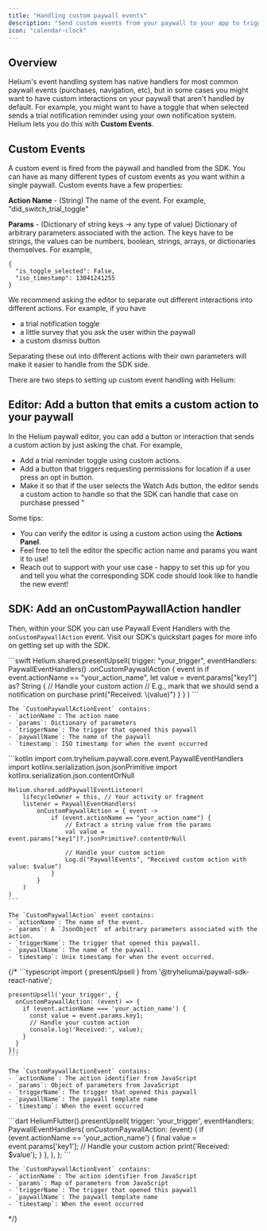 ```yaml
---
title: "Handling custom paywall events"
description: "Send custom events from your paywall to your app to trigger actions beyond purchases."
icon: "calendar-clock"
---
```

## Overview
Helium's event handling system has native handlers for most common paywall events (purchases, navigation, etc), but in some cases you might want to have custom interactions on your paywall that aren't handled by default. For example, you might want to have a toggle that when selected sends a trial notification reminder using your own notification system. Helium lets you do this with **Custom Events**. 


## Custom Events

A custom event is fired from the paywall and handled from the SDK. You can have as many different types of custom events as you want within a single paywall. Custom events have a few properties:

**Action Name** - (String) The name of the event. For example, "did_switch_trial_toggle"

**Params** - (Dictionary of string keys -> any type of value) Dictionary of arbitrary parameters associated with the action. The keys have to be strings, the values can be numbers, boolean, strings, arrays, or dictionaries themselves. For example, 

```
{
  "is_toggle_selected": False,
  "iso_timestamp": 13041241255
}
```

We recommend asking the editor to separate out different interactions into different actions. For example, if you have
- a trial notification toggle
- a little survey that you ask the user within the paywall
- a custom dismiss button

Separating these out into different actions with their own parameters will make it easier to handle from the SDK side.

There are two steps to setting up custom event handling with Helium:

## Editor: Add a button that emits a custom action to your paywall

In the Helium paywall editor, you can add a button or interaction that sends a custom action by just asking the chat. For example,

* Add a trial reminder toggle using custom actions.
* Add a button that triggers requesting permissions for location if a user press an opt in button.
* Make it so that if the user selects the Watch Ads button, the editor sends a custom action to handle so that the SDK can handle that case on purchase pressed "


Some tips:
- You can verify the editor is using a custom action using the **Actions Panel**. 
- Feel free to tell the editor the specific action name and params you want it to use!
- Reach out to support with your use case - happy to set this up for you and tell you what the corresponding SDK code should look like to handle the new event!


## SDK: Add an onCustomPaywallAction handler

Then, within your SDK you can use Paywall Event Handlers with the `onCustomPaywallAction` event. Visit our SDK's quickstart pages for more info on getting set up with the SDK.

<Tabs>
  <Tab title="iOS">
    ```swift
    Helium.shared.presentUpsell(
        trigger: "your_trigger",
        eventHandlers: PaywallEventHandlers()
            .onCustomPaywallAction { event in
                if event.actionName == "your_action_name",
                   let value = event.params["key1"] as? String {
                    // Handle your custom action
                    // E.g., mark that we should send a notification on purchase
                    print("Received: \(value)")
                }
            }
    )
    ```

    The `CustomPaywallActionEvent` contains:
    - `actionName`: The action name
    - `params`: Dictionary of parameters
    - `triggerName`: The trigger that opened this paywall
    - `paywallName`: The name of the paywall
    - `timestamp`: ISO timestamp for when the event occurred
  </Tab>
  <Tab title="Android">
    ```kotlin
    import com.tryhelium.paywall.core.event.PaywallEventHandlers
    import kotlinx.serialization.json.jsonPrimitive
    import kotlinx.serialization.json.contentOrNull

    Helium.shared.addPaywallEventListener(
        lifecycleOwner = this, // Your activity or fragment
        listener = PaywallEventHandlers(
            onCustomPaywallAction = { event ->
                if (event.actionName == "your_action_name") {
                    // Extract a string value from the params
                    val value = event.params["key1"]?.jsonPrimitive?.contentOrNull
                    
                    // Handle your custom action
                    Log.d("PaywallEvents", "Received custom action with value: $value")
                }
            }
        )
    )
    ```

    The `CustomPaywallAction` event contains:
    - `actionName`: The name of the event.
    - `params`: A `JsonObject` of arbitrary parameters associated with the action.
    - `triggerName`: The trigger that opened this paywall.
    - `paywallName`: The name of the paywall.
    - `timestamp`: Unix timestamp for when the event occurred.
  </Tab>
    {/* 
  <Tab title="React Native">
    ```typescript
    import { presentUpsell } from '@tryheliumai/paywall-sdk-react-native';

    presentUpsell('your_trigger', {
      onCustomPaywallAction: (event) => {
        if (event.actionName === 'your_action_name') {
          const value = event.params.key1;
          // Handle your custom action
          console.log('Received:', value);
        }
      }
    });
    ```

    The `CustomPaywallActionEvent` contains:
    - `actionName`: The action identifier from JavaScript
    - `params`: Object of parameters from JavaScript
    - `triggerName`: The trigger that opened this paywall
    - `paywallName`: The paywall template name
    - `timestamp`: When the event occurred
  </Tab>

  <Tab title="Flutter">
    ```dart
    HeliumFlutter().presentUpsell(
      trigger: 'your_trigger',
      eventHandlers: PaywallEventHandlers(
        onCustomPaywallAction: (event) {
          if (event.actionName == 'your_action_name') {
            final value = event.params['key1'];
            // Handle your custom action
            print('Received: $value');
          }
        },
      ),
    );
    ```

    The `CustomPaywallActionEvent` contains:
    - `actionName`: The action identifier from JavaScript
    - `params`: Map of parameters from JavaScript
    - `triggerName`: The trigger that opened this paywall
    - `paywallName`: The paywall template name
    - `timestamp`: When the event occurred
  </Tab> */}
</Tabs>

